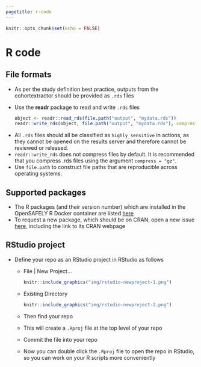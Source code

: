 ```yaml
---
pagetitle: r-code
---
```


```r
knitr::opts_chunk$set(echo = FALSE)
```

# R code

## File formats

- As per the study definition best practice, outputs from the cohortextractor should be provided as `.rds` files

- Use the **readr** package to read and write `.rds` files 

    ``` r
    object <- readr::read_rds(file.path("output", "mydata.rds"))
    readr::write_rds(object, file.path("output", "mydata.rds"), compress = "gz")
    ```  
    
<!--
  - Alternatively, use the **vroom** package, the `vroom::vroom()` function has the `col_sel` argument
-->
    
- All `.rds` files should all be classified as `highly_sensitive` in actions, as they cannot be opened on the results server and therefore cannot be reviewed or released.
- `readr::write_rds` does not compress files by default. It is recommended that you compress .rds files using the argument `compress = "gz"`.
- Use `file.path` to construct file paths that are reproducible across operating systems.

## Supported packages

- The R packages (and their version number) which are installed in the OpenSAFELY R Docker container are listed [here](https://github.com/opensafely-core/r-docker/blob/master/packages.csv)
- To request a new package, which should be on CRAN, open a new issue [here](https://github.com/opensafely-core/r-docker/issues), including the link to its CRAN webpage

## RStudio project

- Define your repo as an RStudio project in RStudio as follows
  - File | New Project...  
    ```r
    knitr::include_graphics("img/rstudio-newproject-1.png")
    ```  
  - Existing Directory  
    ```r
    knitr::include_graphics("img/rstudio-newproject-2.png")
    ```  
  - Then find your repo
  - This will create a `.Rproj` file at the top level of your repo
  - Commit the file into your repo
  - Now you can double click the `.Rproj` file to open the repo in RStudio, so you can work on your R scripts more conveniently
